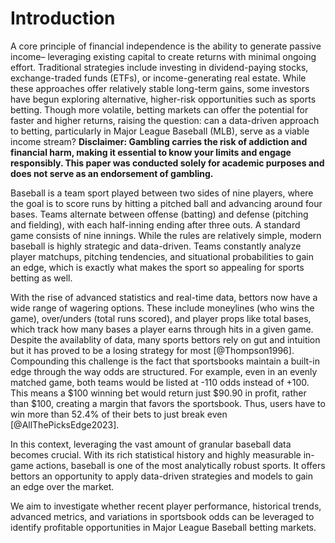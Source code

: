 # Introduction

A core principle of financial independence is the ability to generate passive income-- leveraging existing capital to create returns with minimal ongoing effort. Traditional strategies include investing in dividend-paying stocks, exchange-traded funds (ETFs), or income-generating real estate. While these approaches offer relatively stable long-term gains, some investors have begun exploring alternative, higher-risk opportunities such as sports betting. Though more volatile, betting markets can offer the potential for faster and higher returns, raising the question: can a data-driven approach to betting, particularly in Major League Baseball (MLB), serve as a viable income stream? **Disclaimer: Gambling carries the risk of addiction and financial harm, making it essential to know your limits and engage responsibly. This paper was conducted solely for academic purposes and does not serve as an endorsement of gambling.**

Baseball is a team sport played between two sides of nine players, where the goal is to score runs by hitting a pitched ball and advancing around four bases. Teams alternate between offense (batting) and defense (pitching and fielding), with each half-inning ending after three outs. A standard game consists of nine innings. While the rules are relatively simple, modern baseball is highly strategic and data-driven. Teams constantly analyze player matchups, pitching tendencies, and situational probabilities to gain an edge, which is exactly what makes the sport so appealing for sports betting as well.

With the rise of advanced statistics and real-time data, bettors now have a wide range of wagering options. These include moneylines (who wins the game), over/unders (total runs scored), and player props like total bases, which track how many bases a player earns through hits in a given game. Despite the availablity of data, many sports bettors rely on gut and intuition but it has proved to be a losing strategy for most [@Thompson1996]. Compounding this challenge is the fact that sportsbooks maintain a built-in edge through the way odds are structured. For example, even in an evenly matched game, both teams would be listed at -110 odds instead of +100. This means a $100 winning bet would return just $90.90 in profit, rather than $100, creating a margin that favors the sportsbook. Thus, users have to win more than 52.4% of their bets to just break even [@AllThePicksEdge2023].

In this context, leveraging the vast amount of granular baseball data becomes crucial. With its rich statistical history and highly measurable in-game actions, baseball is one of the most analytically robust sports. It offers bettors an opportunity to apply data-driven strategies and models to gain an edge over the market.

We aim to investigate whether recent player performance, historical trends, advanced metrics, and variations in sportsbook odds can be leveraged to identify profitable opportunities in Major League Baseball betting markets.
